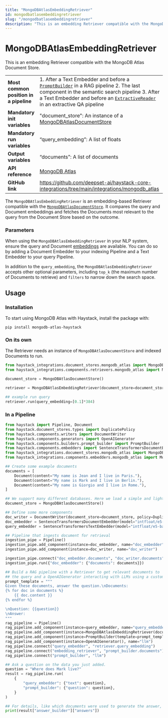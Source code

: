 ```yaml
---
title: "MongoDBAtlasEmbeddingRetriever"
id: mongodbatlasembeddingretriever
slug: "/mongodbatlasembeddingretriever"
description: "This is an embedding Retriever compatible with the MongoDB Atlas Document Store."
---
```


# MongoDBAtlasEmbeddingRetriever

This is an embedding Retriever compatible with the MongoDB Atlas Document Store.

|  |  |
| --- | --- |
| **Most common position in a pipeline** | 1. After a Text Embedder and before a [`PromptBuilder`](../builders/promptbuilder.mdx)   in a RAG pipeline 2. The last component in the semantic search pipeline 3. After a Text Embedder and before an [`ExtractiveReader`](../readers/extractivereader.mdx)   in an extractive QA pipeline |
| **Mandatory init variables**           | "document_store": An instance of a [MongoDBAtlasDocumentStore](../../document-stores/mongodbatlasdocumentstore.mdx)                                                                                                                                                                           |
| **Mandatory run variables**            | “query_embedding”: A list of floats                                                                                                                                                                                                                                       |
| **Output variables**                   | “documents”: A list of documents                                                                                                                                                                                                                                          |
| **API reference**                      | [MongoDB Atlas](/reference/integrations-mongodb-atlas)                                                                                                                                                                                                                           |
| **GitHub link**                        | https://github.com/deepset-ai/haystack-core-integrations/tree/main/integrations/mongodb_atlas                                                                                                                                                                           |

The `MongoDBAtlasEmbeddingRetriever` is an embedding-based Retriever compatible with the [`MongoDBAtlasDocumentStore`](../../document-stores/mongodbatlasdocumentstore.mdx). It compares the query and Document embeddings and fetches the Documents most relevant to the query from the Document Store based on the outcome.

### Parameters

When using the `MongoDBAtlasEmbeddingRetriever` in your NLP system, ensure the query and Document [embeddings](../embedders.mdx) are available. You can do so by adding a Document Embedder to your indexing Pipeline and a Text Embedder to your query Pipeline.

In addition to the `query_embedding`, the `MongoDBAtlasEmbeddingRetriever` accepts other optional parameters, including `top_k` (the maximum number of Documents to retrieve) and `filters` to narrow down the search space. 

## Usage

### Installation

To start using MongoDB Atlas with Haystack, install the package with:

```shell
pip install mongodb-atlas-haystack
```

### On its own

The Retriever needs an instance of `MongoDBAtlasDocumentStore` and indexed Documents to run.

```python
from haystack_integrations.document_stores.mongodb_atlas import MongoDBAtlasDocumentStore
from haystack_integrations.components.retrievers.mongodb_atlas import MongoDBAtlasEmbeddingRetriever

document_store = MongoDBAtlasDocumentStore()

retriever = MongoDBAtlasEmbeddingRetriever(document_store=document_store)

## example run query
retriever.run(query_embedding=[0.1]*384)
```

### In a Pipeline

```python
from haystack import Pipeline, Document
from haystack.document_stores.types import DuplicatePolicy
from haystack.components.writers import DocumentWriter
from haystack.components.generators import OpenAIGenerator
from haystack.components.builders.prompt_builder import PromptBuilder
from haystack.components.embedders import SentenceTransformersDocumentEmbedder, SentenceTransformersTextEmbedder
from haystack_integrations.document_stores.mongodb_atlas import MongoDBAtlasDocumentStore
from haystack_integrations.components.embedders.mongodb_atlas import MongoDBAtlasEmbeddingRetriever

## Create some example documents
documents = [
    Document(content="My name is Jean and I live in Paris."),
    Document(content="My name is Mark and I live in Berlin."),
    Document(content="My name is Giorgio and I live in Rome."),
]

## We support many different databases. Here we load a simple and lightweight in-memory document store.
document_store = MongoDBAtlasDocumentStore()

## Define some more components
doc_writer = DocumentWriter(document_store=document_store, policy=DuplicatePolicy.SKIP)
doc_embedder = SentenceTransformersDocumentEmbedder(model="intfloat/e5-base-v2")
query_embedder = SentenceTransformersTextEmbedder(model="intfloat/e5-base-v2")

## Pipeline that ingests document for retrieval
ingestion_pipe = Pipeline()
ingestion_pipe.add_component(instance=doc_embedder, name="doc_embedder")
ingestion_pipe.add_component(instance=doc_writer, name="doc_writer")

ingestion_pipe.connect("doc_embedder.documents", "doc_writer.documents")
ingestion_pipe.run({"doc_embedder": {"documents": documents}})

## Build a RAG pipeline with a Retriever to get relevant documents to
## the query and a OpenAIGenerator interacting with LLMs using a custom prompt.
prompt_template = """
Given these documents, answer the question.\nDocuments:
{% for doc in documents %}
    {{ doc.content }}
{% endfor %}

\nQuestion: {{question}}
\nAnswer:
"""
rag_pipeline = Pipeline()
rag_pipeline.add_component(instance=query_embedder, name="query_embedder")
rag_pipeline.add_component(instance=MongoDBAtlasEmbeddingRetriever(document_store=document_store), name="retriever")
rag_pipeline.add_component(instance=PromptBuilder(template=prompt_template), name="prompt_builder")
rag_pipeline.add_component(instance=OpenAIGenerator(), name="llm")
rag_pipeline.connect("query_embedder", "retriever.query_embedding")
rag_pipeline.connect("embedding_retriever", "prompt_builder.documents")
rag_pipeline.connect("prompt_builder", "llm")

## Ask a question on the data you just added.
question = "Where does Mark live?"
result = rag_pipeline.run(
    {
        "query_embedder": {"text": question},
        "prompt_builder": {"question": question},
    }
)

## For details, like which documents were used to generate the answer, look into the GeneratedAnswer object
print(result["answer_builder"]["answers"])
```